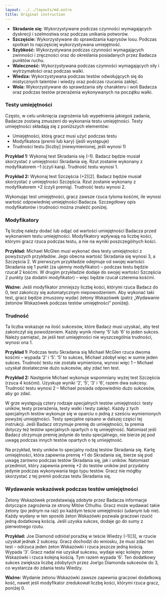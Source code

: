 ```yaml
---
layout: ../../layouts/md.astro
title: Original instruction
---
```


- **Skradanie się:** Wykorzystywane podczas czynności wymagających dyskrecji i szelmostwa oraz podczas unikania potworów.
- **Szczęście:** Wykorzystywane do sprawdzania kaprysów losu. Podczas spotkań to najczęściej wykorzystywana umiejętność.
- **Szybkość:** Wykorzystywana podczas czynności wymagających zwinności i zręczności oraz do określania posiadanych przez Badacza punktów ruchu.
- **Waleczność:** Wykorzystywana podczas czynności wymagających siły i wytrzymałości oraz podczas walki.
- **Wiedza:** Wykorzystywana podczas testów odwołujących się do mistycznych talentów i wiedzy oraz podczas rzucania zaklęć.
- **Wola:** Wykorzystywane do sprawdzania siły charakteru i woli Badacza oraz podczas testów przerażenia wykonywanych na początku walki.

### Testy umiejętności

Często, w celu uniknięcia zagrożenia lub wypełnienia jakiegoś zadania, Badacze zostaną zmuszeni do wykonania testu umiejętności. Testy umiejętności składają się z poniższych elementów:

- Umiejętności, którą gracz musi użyć podczas testu
- Modyfikatora (premii lub kary) (jeśli występuje)
- Trudności testu [liczby] (niewymienionej, jeśli wynosi 1)

**Przykład 1:** Wykonaj test Skradania się (–1). Badacz będzie musiał skorzystać z umiejętności Skradania się. Rzut zostanie wykonany z modyfikatorem –1 (czyli karą). Trudność testu wynosi 1.

**Przykład 2:** Wykonaj test Szczęścia (+2)[2]. Badacz będzie musiał skorzystać z umiejętności Szczęścia. Rzut zostanie wykonany z modyfikatorem +2 (czyli premią). Trudność testu wynosi 2.

Wykonując test umiejętności, gracz zawsze rzuca tyloma kośćmi, ile wynosi wartość odpowiedniej umiejętności Badacza. Szczegółowy opis modyfikatorów i trudności można znaleźć poniżej.

### Modyfikatory

Tę liczbę należy dodać lub odjąć od wartości umiejętności Badacza przed wykonaniem testu umiejętności. Modyfikatory wpływają na liczbę kości, którymi gracz rzuca podczas testu, a nie na wyniki poszczególnych kości.

**Przykład:** Michael McGlen musi wykonać dwa testy umiejętności z powyższych przykładów. Jego obecna wartość Skradania się wynosi 3, a Szczęścia 2. W pierwszym przykładzie odejmuje od swojej wartości Skradania się 1 punkt (za ujemny modyfikator) – podczas testu będzie rzucał 2 kośćmi. W drugim przykładzie dodaje do swojej wartości Szczęścia 2 punkty (za dodatni modyfikator) – więc będzie rzucał czterema kośćmi.

**Ważne:** Jeśli modyfikator zmniejszy liczbę kości, którymi rzuca Badacz do 0, test zakończy się automatycznym niepowodzeniem. Aby wykonać taki test, gracz będzie zmuszony wydać żetony Wskazówek (patrz „Wydawanie żetonów Wskazówek podczas testów umiejętności” poniżej).

### Trudność

Ta liczba wskazuje na ilość sukcesów, które Badacz musi uzyskać, aby test zakończył się powodzeniem. Każdy wynik równy ‘5’ lub ‘6’ to jeden sukces. Należy pamiętać, że jeśli test umiejętności nie wyszczególnia trudności, wynosi ona 1.

**Przykład 1:** Podczas testu Skradania się Michael McGlen rzuca dwoma kośćmi – wypada ‘2’ i ‘5’. ’5’ to sukces, Michael zdobył więc w sumie jeden sukces. Trudność testu nie została wymieniona, wynosi więc 1 – Michael uzyskał dostatecznie dużo sukcesów, aby zdać ten test.

**Przykład 2:** Następnie Michael wykonuje wspomniany wyżej test Szczęścia (rzuca 4 kośćmi). Uzyskuje wyniki ‘2’, ‘5’, ‘3’ i ‘6’, razem dwa sukcesy. Trudność testu wynosi 2 – Michael posiada odpowiednio dużo sukcesów, aby go zdać.

W grze występują cztery rodzaje specjalnych testów umiejętności: testy uników, testy przerażenia, testy walki i testy zaklęć. Każdy z tych specjalnych testów wykonuje się w oparciu o jedną z sześciu wymienionych powyżej umiejętności. Testy specjalne opisano w dalszej części tej instrukcji. Jeśli Badacz otrzymuje premię do umiejętności, ta premia dotyczy też testów specjalnych opartych o tę umiejętność. Natomiast jeśli Badacz otrzymuje premię jedynie do testu specjalnego, nie bierze jej pod uwagę podczas innych testów opartych o tę umiejętność.

Na przykład, testy uników to specjalny rodzaj testów Skradania się. Kartę umiejętności, która zapewnia premię +1 do Skradania się, bierze się pod uwagę zarówno podczas testów Skradania się, jak i uników. Natomiast przedmiot, który zapewnia premię +2 do testów uników jest przydatny jedynie podczas wykonywania tego typu testów. Gracz nie mógłby skorzystać z tej premii podczas testu Skradania się.

### Wydawanie wskazówek podczas testów umiejętności

Żetony Wskazówek przedstawiają zdobyte przez Badacza informacje dotyczące zagrożenia ze strony Mitów Cthulhu. Gracz może wydawać takie żetony (po jednym na raz) po każdym teście umiejętności (udanym lub nie). Każdy wydany w ten sposób żeton Wskazówki pozwala graczowi rzucić jedną dodatkową kością. Jeśli uzyska sukces, dodaje go do sumy z pierwotnego rzutu.

**Przykład:** Joe Diamond odniósł porażkę w teście Wiedzy (–1)[3], w rzucie uzyskał jednak 2 sukcesy. Gracz dochodzi do wniosku, że musi zdać ten test – odrzuca jeden żeton Wskazówki i rzuca jeszcze jedną kością. Wypada ‘3’. Gracz nadal nie uzyskał sukcesu, wydaje więc kolejny żeton Wskazówki i rzuca kolejną kością. Tym razem wypada ‘6’. Ten dodatkowy sukces zwiększa liczbę zdobytych przez Joe’go Diamonda sukcesów do 3, co wystarcza do zdania testu Wiedzy.

**Ważne:** Wydanie żetonu Wskazówki zawsze zapewnia graczowi dodatkową kość, nawet jeśli modyfikator zredukował liczbę kości, którymi rzuca gracz, poniżej 0.
